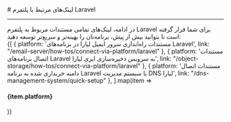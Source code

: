 

<Layout>
<Head>
<title>مستندات لینک‌های مرتبط با برنامه‌های Laravel - لیارا</title>
</Head>
# لینک‌های مرتبط با پلتفرم Laravel 
<hr className="mb-2" />
در ادامه، لینک‌های تمامی مستندات مربوط به پلتفرم Laravel برای شما قرار گرفته است تا بتوانید بیش از پیش، برنامه‌تان را بهینه‌تر و سریع‌تر توسعه دهید:
<div className='h-2' />
<div className="grid md:grid-cols-1 gap-4">
            {[
    { platform: 'مستندات راه‌اندازی سرور ایمیل لیارا در برنامه‌های Laravel', link: "/email-server/how-tos/connect-via-platform/laravel" },
    { platform: 'مستندات اتصال برنامه‌های Laravel به سرویس ذخیره‌سازی ابری لیارا', link: "/object-storage/how-tos/connect-via-platform/laravel" },
    { platform: 'مستندات اتصال دامنه خریداری شده به برنامه Laravel با سیستم مدیریت DNS لیارا', link: "/dns-management-system/quick-setup" },
  ].map(item =>
    <Link href={item.link}>
    <Card className="flex cursor-pointer w-full items-center justify-between">
        <div className="flex items-center gap-3">
        <h4>
            {item.platform}
        </h4>
        </div>
        <GoArrowLeft className="ml-1" />
    </Card>
    </Link>
            )}
          </div>

</Layout>